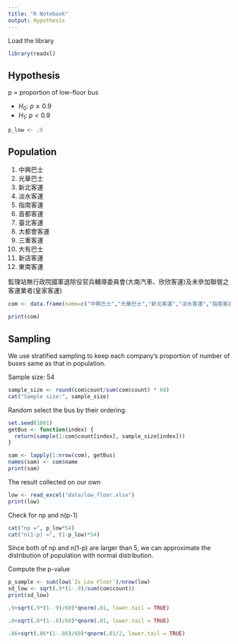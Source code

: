 ```yaml
---
title: "R Notebook"
output: Hypothesis
---
```


Load the library

```r
library(readxl)
```


## Hypothesis

p = proportion of low-floor bus

- $H_0$: $p \geq 0.9$
- $H_1$: $p < 0.9$

```r
p_low <- .9
```


## Population

1.  中興巴士
2.  光華巴士
3.  新北客運
4.  淡水客運
5.  指南客運
6.  首都客運
7.  臺北客運
8.  大都會客運
9.  三重客運
10. 大有巴士
11. 新店客運
12. 東南客運

監理站無行政院國軍退除役官兵輔導委員會(大南汽車、欣欣客運)及未參加聯營之客運業者(皇家客運)

```r
com <- data.frame(name=c("中興巴士","光華巴士","新北客運","淡水客運","指南客運","首都客運","臺北客運","大都會客運","三重客運","大有巴士","新店客運","東南客運", "大南汽車", "欣欣客運"), count=c(365, 328, 83, 199, 538, 866, 981, 961, 977, 118, 304, 110, 246, 414))

print(com)
```

## Sampling

We use stratified sampling to keep each company's proportion of number of buses same as that in population.

Sample size: 54

```r
sample_size <- round(com$count/sum(com$count) * 60)
cat("Sample size:", sample_size)
```


Random select the bus by their ordering.

```r
set.seed(1001)
getBus <- function(index) {
  return(sample(1:com$count[index], sample_size[index]))
}

sam <- lapply(1:nrow(com), getBus)
names(sam) <- com$name
print(sam)
```

The result collected on our own

```r
low <- read_excel("data/low_floor.xlsx")
print(low)
```

Check for np and n(p-1)

```r
cat("np =", p_low*54)
cat("n(1-p) =", (1-p_low)*54)
```

Since both of np and n(1-p) are larger than 5, we can approximate the distribution of population with normal distribution.

Compute the p-value

```r
p_sample <- sum(low$`Is Low Floor`)/nrow(low)
sd_low <- sqrt(.9*(1-.9)/sum(com$count))
print(sd_low)
```

```r
.9+sqrt(.9*(1-.9)/60)*qnorm(.01, lower.tail = TRUE)
```

```r
.8+sqrt(.8*(1-.8)/60)*qnorm(.01, lower.tail = TRUE)
```

```r
.86+sqrt(.86*(1-.86)/60)*qnorm(.01/2, lower.tail = TRUE)
```

